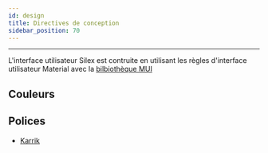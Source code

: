 ```yaml
---
id: design
title: Directives de conception
sidebar_position: 70
---
```


---


L'interface utilisateur Silex est contruite en utilisant les règles d'interface utilisateur Material avec la [bilbiothèque MUI](https://mui.com/)

## Couleurs

<div style={{ display: "flex", gap: 25 }}>
  <ColorRect color="#2a2a2a" />
  <ColorRect color="#72d760" invert />
</div>

## Polices

- [Karrik](http://karrik.phantom-foundry.com/)
